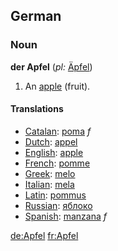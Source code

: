 ==German==
===Noun===
'''der Apfel''' (''pl:'' [[Äpfel]])

#An [[apple]] (fruit).

====Translations====
*[[Catalan]]: [[poma]] ''f''
*[[Dutch]]: [[appel]]
*[[English]]: [[apple]]
*[[French]]: [[pomme]]
*[[Greek]]: [[melo]]
*[[Italian]]: [[mela]]
*[[Latin]]: [[pommus]]
*[[Russian]]: [[яблоко]]
*[[Spanish]]: [[manzana]] ''f''

[[de:Apfel]]
[[fr:Apfel]]
